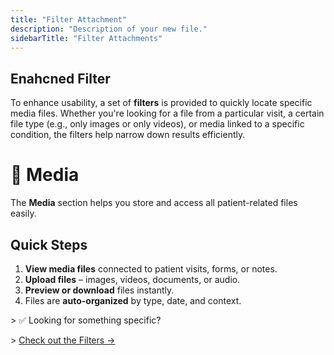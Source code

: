 ```yaml
---
title: "Filter Attachment"
description: "Description of your new file."
sidebarTitle: "Filter Attachments"
---
```


## Enahcned Filter

To enhance usability, a set of **filters** is provided to quickly locate specific media files. Whether you're looking for a file from a particular visit, a certain file type (e.g., only images or only videos), or media linked to a specific condition, the filters help narrow down results efficiently.

# 📁 Media

The **Media** section helps you store and access all patient-related files easily.

## Quick Steps

1. **View media files** connected to patient visits, forms, or notes.
2. **Upload files** – images, videos, documents, or audio.
3. **Preview or download** files instantly.
4. Files are **auto-organized** by type, date, and context.

\> ✅ Looking for something specific?

\> [Check out the Filters →](./[filters.md]\(http://filters.md\))